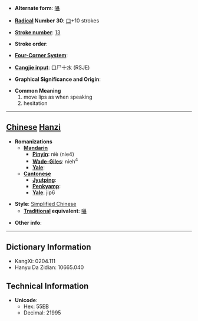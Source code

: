 * '''Alternate form''': [[囁]]

* '''[[Wiktionary:Chinese radical index| Radical]] Number 30''': [[Wiktionary:Chinese radical index 口|口]]+10 strokes

* '''[[Wiktionary:Chinese total strokes index|Stroke number]]''': [[Wiktionary:Chinese total strokes index 13|13]]

* '''Stroke order''': 

* '''[[Wiktionary:Chinese four corner index|Four-Corner System]]''': 

* '''[[Wiktionary:Chinese Cangjie index|Cangjie input]]''': 口尸十水 (RSJE)

* '''Graphical Significance and Origin''': 

* '''Common Meaning'''
*#move lips as when speaking
*# hesitation


----

== [[Chinese]] [[Hanzi]] ==

* '''Romanizations'''
** '''[[Mandarin]]'''
*** '''[[Pinyin]]''': niè (nie4)
*** '''[[Wade-Giles]]''': nieh<sup>4</sup>
*** '''[[Yale]]''': 
** '''[[Cantonese]]'''
*** '''[[Jyutping]]''':
*** '''[[Penkyamp]]''': 
*** '''[[Yale]]''': jip6

* '''Style''': [[Simplified Chinese]] 
** '''[[Traditional Chinese|Traditional]] equivalent''': [[囁]]

* '''Other info''': 

----

== Dictionary Information ==

* KangXi: 0204.111
* Hanyu Da Zidian: 10665.040

== Technical Information ==

* '''Unicode''':
** Hex: 55EB
** Decimal: 21995